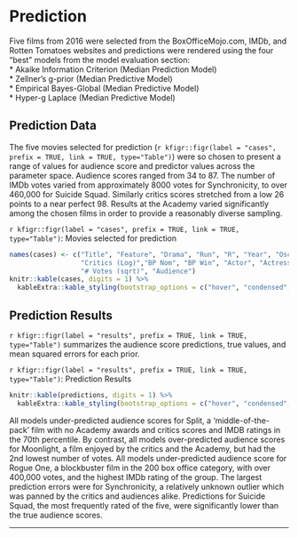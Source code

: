 # Prediction
Five films from 2016 were selected from the BoxOfficeMojo.com, IMDb, and Rotten Tomatoes websites and predictions were rendered using the four "best"  models from the model evaluation section:  
* Akaike Information Criterion (Median Prediction Model)   
* Zellner's g-prior (Median Predictive Model)   
* Empirical Bayes-Global (Median Predictive Model)   
* Hyper-g Laplace (Median Predictive Model)   

## Prediction Data
The five movies selected for prediction (`r kfigr::figr(label = "cases", prefix = TRUE, link = TRUE, type="Table")`) were so chosen to present a range of values for audience score and predictor values across the parameter space. Audience scores ranged from 34 to 87. The number of IMDb votes varied from approximately 8000 votes for Synchronicity,  to over 460,000 for Suicide Squad.  Similarly critics scores stretched from a low 26 points to a near perfect 98. Results at the Academy varied significantly among the chosen films in order to provide a reasonably diverse sampling.

`r kfigr::figr(label = "cases", prefix = TRUE, link = TRUE, type="Table")`: Movies selected for prediction
```r
names(cases) <- c("Title", "Feature", "Drama", "Run", "R", "Year", "Oscar", "Summer", "IMDb Rating", "Critics",
                  "Critics (Log)","BP Nom", "BP Win", "Actor", "Actress", "Dir", "Top", "# Votes", "# Votes (Log)", 
                  "# Votes (sqrt)", "Audience")
knitr::kable(cases, digits = 1) %>%
  kableExtra::kable_styling(bootstrap_options = c("hover", "condensed", "responsive"), full_width = T, position = "center")
```

## Prediction Results
`r kfigr::figr(label = "results", prefix = TRUE, link = TRUE, type="Table")` summarizes the audience score predictions, true values, and mean squared errors for each prior.

`r kfigr::figr(label = "results", prefix = TRUE, link = TRUE, type="Table")`: Prediction Results
```r
knitr::kable(predictions, digits = 1) %>%
  kableExtra::kable_styling(bootstrap_options = c("hover", "condensed", "responsive"), full_width = T, position = "center")
```

All models under-predicted audience scores for Split, a 'middle-of-the-pack' film with no Academy awards and critics scores and IMDB ratings in the 70th percentile. By contrast, all models over-predicted audience scores for Moonlight, a film enjoyed by the critics and the Academy, but had the 2nd lowest number of votes. All models under-predicted audience score for Rogue One, a blockbuster film in the 200 box office category, with over 400,000 votes, and the highest IMDb rating of the group. The largest prediction errors were for Synchronicity, a relatively unknown outlier which was panned by the critics and audiences alike. Predictions for Suicide Squad, the most frequently rated of the five, were significantly lower than the true audience scores.

* * *